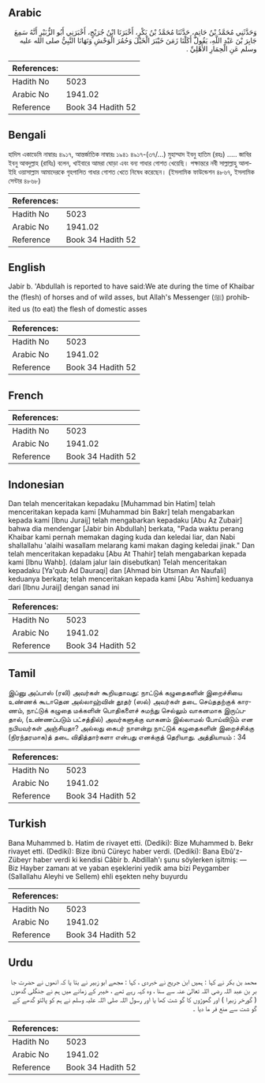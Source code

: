 ## Arabic


<div dir="rtl" lang="ar" style={{fontSize:'larger',backgroundColor:'#f8f9fa',padding:20}}>
وَحَدَّثَنِي مُحَمَّدُ بْنُ حَاتِمٍ، حَدَّثَنَا مُحَمَّدُ بْنُ بَكْرٍ، أَخْبَرَنَا ابْنُ جُرَيْجٍ، أَخْبَرَنِي أَبُو الزُّبَيْرِ أَنَّهُ سَمِعَ جَابِرَ بْنَ عَبْدِ اللَّهِ، يَقُولُ أَكَلْنَا زَمَنَ خَيْبَرَ الْخَيْلَ وَحُمُرَ الْوَحْشِ وَنَهَانَا النَّبِيُّ صلى الله عليه وسلم عَنِ الْحِمَارِ الأَهْلِيِّ ‏.‏
</div>
<div style={{backgroundColor:'#f8f9fa',padding:20, marginBottom: 10}}><table> <thead> <tr> <th>References:</th> <th></th> </tr> </thead> <tbody><tr><td>Hadith No</td><td>5023</td></tr><tr><td>Arabic No</td><td>1941.02</td></tr><tr><td>Reference</td><td>Book 34 Hadith 52</td></tr></tbody></table></div>

## Bengali


<div dir="ltr" lang="bn" style={{fontSize:'larger',backgroundColor:'#f8f9fa',padding:20}}>
হাদিস একাডেমি নাম্বারঃ ৪৯১৭, আন্তর্জাতিক নাম্বারঃ ১৯৪১ ৪৯১৭-(৩৭/...) মুহাম্মাদ ইবনু হাতিম (রহঃ) ..... জাবির ইবনু আবদুল্লাহ (রাযিঃ) বলেন, খাইবারে আমরা ঘোড়া এবং বন্য গাধার গোশত খেয়েছি। পক্ষান্তরে নবী সাল্লাল্লাহু আলাইহি ওয়াসাল্লাম আমাদেরকে গৃহপালিত গাধার গোশত খেতে নিষেধ করেছেন। (ইসলামিক ফাউন্ডেশন ৪৮৬৭, ইসলামিক সেন্টার ৪৮৬৮)
</div>
<div style={{backgroundColor:'#f8f9fa',padding:20, marginBottom: 10}}><table> <thead> <tr> <th>References:</th> <th></th> </tr> </thead> <tbody><tr><td>Hadith No</td><td>5023</td></tr><tr><td>Arabic No</td><td>1941.02</td></tr><tr><td>Reference</td><td>Book 34 Hadith 52</td></tr></tbody></table></div>

## English


<div dir="ltr" lang="en" style={{fontSize:'larger',backgroundColor:'#f8f9fa',padding:20}}>
Jabir b. 'Abdullah is reported to have said:We ate during the time of Khaibar the (flesh) of horses and of wild asses, but Allah's Messenger (ﷺ) prohibited us (to eat) the flesh of domestic asses
</div>
<div style={{backgroundColor:'#f8f9fa',padding:20, marginBottom: 10}}><table> <thead> <tr> <th>References:</th> <th></th> </tr> </thead> <tbody><tr><td>Hadith No</td><td>5023</td></tr><tr><td>Arabic No</td><td>1941.02</td></tr><tr><td>Reference</td><td>Book 34 Hadith 52</td></tr></tbody></table></div>

## French


<div dir="ltr" lang="fr" style={{fontSize:'larger',backgroundColor:'#f8f9fa',padding:20}}>

</div>
<div style={{backgroundColor:'#f8f9fa',padding:20, marginBottom: 10}}><table> <thead> <tr> <th>References:</th> <th></th> </tr> </thead> <tbody><tr><td>Hadith No</td><td>5023</td></tr><tr><td>Arabic No</td><td>1941.02</td></tr><tr><td>Reference</td><td>Book 34 Hadith 52</td></tr></tbody></table></div>

## Indonesian


<div dir="ltr" lang="id" style={{fontSize:'larger',backgroundColor:'#f8f9fa',padding:20}}>
Dan telah menceritakan kepadaku [Muhammad bin Hatim] telah menceritakan kepada kami [Muhammad bin Bakr] telah mengabarkan kepada kami [Ibnu Juraij] telah mengabarkan kepadaku [Abu Az Zubair] bahwa dia mendengar [Jabir bin Abdullah] berkata, "Pada waktu perang Khaibar kami pernah memakan daging kuda dan keledai liar, dan Nabi shallallahu 'alaihi wasallam melarang kami makan daging keledai jinak." Dan telah menceritakan kepadaku [Abu At Thahir] telah mengabarkan kepada kami [Ibnu Wahb]. (dalam jalur lain disebutkan) Telah menceritakan kepadaku [Ya'qub Ad Dauraqi] dan [Ahmad bin Utsman An Naufali] keduanya berkata; telah menceritakan kepada kami [Abu 'Ashim] keduanya dari [Ibnu Juraij] dengan sanad ini
</div>
<div style={{backgroundColor:'#f8f9fa',padding:20, marginBottom: 10}}><table> <thead> <tr> <th>References:</th> <th></th> </tr> </thead> <tbody><tr><td>Hadith No</td><td>5023</td></tr><tr><td>Arabic No</td><td>1941.02</td></tr><tr><td>Reference</td><td>Book 34 Hadith 52</td></tr></tbody></table></div>

## Tamil


<div dir="ltr" lang="ta" style={{fontSize:'larger',backgroundColor:'#f8f9fa',padding:20}}>
இப்னு அப்பாஸ் (ரலி) அவர்கள் கூறியதாவது: நாட்டுக் கழுதைகளின் இறைச்சியை உண்ணக் கூடாதென அல்லாஹ்வின் தூதர் (ஸல்) அவர்கள் தடை செய்ததற்குக் காரணம், நாட்டுக் கழுதை மக்களின் பொதிகளைச் சுமந்து செல்லும் வாகனமாக இருப்பதால், (உண்ணப்படும் பட்சத்தில்) அவர்களுக்கு வாகனம் இல்லாமல் போய்விடும் என நபியவர்கள் அஞ்சியதா? அல்லது கைபர் நாளன்று நாட்டுக் கழுதைகளின் இறைச்சிக்கு (நிரந்தரமாக)த் தடை விதித்தார்களா என்பது எனக்குத் தெரியாது. அத்தியாயம் : 34
</div>
<div style={{backgroundColor:'#f8f9fa',padding:20, marginBottom: 10}}><table> <thead> <tr> <th>References:</th> <th></th> </tr> </thead> <tbody><tr><td>Hadith No</td><td>5023</td></tr><tr><td>Arabic No</td><td>1941.02</td></tr><tr><td>Reference</td><td>Book 34 Hadith 52</td></tr></tbody></table></div>

## Turkish


<div dir="ltr" lang="tr" style={{fontSize:'larger',backgroundColor:'#f8f9fa',padding:20}}>
Bana Muhammed b. Hatim de rivayet etti. (Dediki): Bize Muhammed b. Bekr rivayet etti. (Dediki): Bize ibnü Cüreyc haber verdi. (Dediki): Bana Ebû'z-Zübeyr haber verdi ki kendisi Câbir b. Abdillah'ı şunu söylerken işitmiş: — Biz Hayber zamanı at ve yaban eşeklerini yedik ama bizi Peygamber (Sallallahu Aleyhi ve Sellem) ehli eşekten nehy buyurdu
</div>
<div style={{backgroundColor:'#f8f9fa',padding:20, marginBottom: 10}}><table> <thead> <tr> <th>References:</th> <th></th> </tr> </thead> <tbody><tr><td>Hadith No</td><td>5023</td></tr><tr><td>Arabic No</td><td>1941.02</td></tr><tr><td>Reference</td><td>Book 34 Hadith 52</td></tr></tbody></table></div>

## Urdu


<div dir="rtl" lang="ur" style={{fontSize:'larger',backgroundColor:'#f8f9fa',padding:20}}>
محمد بن بکر نے کہا : ہمیں ابن جریج نے خبردی ، کہا : مجھے ابو زبیر نے بتا یا کہ انھوں نے حضرت جا بر بن عبد اللہ رضی اللہ تعالیٰ عنہ سے سنا ، وہ کہہ رہے تھے ، خیبر کے زمانے میں ہم نے جنگلی گدھوں ( گورخر زبیرا ) اور گھوڑوں کا گو شت کھا یا اور رسول اللہ صلی اللہ علیہ وسلم نے ہم کو پالتو گدھے کے گو شت سے منع فر ما دیا ۔
</div>
<div style={{backgroundColor:'#f8f9fa',padding:20, marginBottom: 10}}><table> <thead> <tr> <th>References:</th> <th></th> </tr> </thead> <tbody><tr><td>Hadith No</td><td>5023</td></tr><tr><td>Arabic No</td><td>1941.02</td></tr><tr><td>Reference</td><td>Book 34 Hadith 52</td></tr></tbody></table></div>